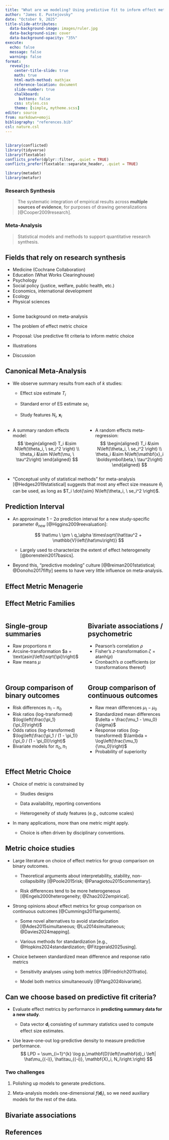 ```yaml
---
title: "What are we modeling? Using predictive fit to inform effect metric choice in meta-analysis"
author: "James E. Pustejovsky"
date: "October 9, 2025"
title-slide-attributes:
  data-background-image: images/ruler.jpg
  data-background-size: cover
  data-background-opacity: "35%"
execute:
  echo: false
  message: false
  warning: false
format: 
  revealjs:
    center-title-slide: true
    math: true
    html-math-method: mathjax
    reference-location: document
    slide-number: true
    chalkboard: 
      buttons: false
    css: styles.css
    theme: [simple, mytheme.scss]
editor: source
from: markdown+emoji
bibliography: "references.bib"
csl: nature.csl
---
```


## {.center}

```r
library(conflicted)
library(tidyverse)
library(flextable)
conflicts_prefer(dplyr::filter, .quiet = TRUE)
conflicts_prefer(flextable::separate_header, .quiet = TRUE)

library(metadat)
library(metafor)
```

### Research Synthesis

> The systematic integration of empirical results across __multiple sources of evidence__, for purposes of drawing generalizations [@Cooper2009research]. 

### Meta-Analysis

> Statistical models and methods to support quantitative research synthesis. 

## Fields that rely on research synthesis

* Medicine (Cochrane Collaboration)
* Education (What Works Clearinghouse)
* Psychology
* Social policy (justice, welfare, public health, etc.)
* Economics, international development
* Ecology
* Physical sciences

## {background="#43464B" .center}

- Some background on meta-analysis

- The problem of effect metric choice

- Proposal: Use predictive fit criteria to inform metric choice

- Illustrations

- Discussion

## Canonical Meta-Analysis

- We observe summary results from each of $k$ studies:

    - Effect size estimate $T_i$
    
    - Standard error of ES estimate $se_i$
    
    - Study features $N_i$, $\mathbf{x}_i$

:::: {.columns}
::: {.fragment .column width="50%"}

- A summary random effects model:
    $$
    \begin{aligned}
    T_i &\sim N\left(\theta_i, \ se_i^2 \right)  \\
    \theta_i &\sim N\left(\mu, \ \tau^2\right)
    \end{aligned}
    $$

:::

::: {.fragment .column width="50%"}

- A random effects meta-regression:
    $$
    \begin{aligned}
    T_i &\sim N\left(\theta_i, \ se_i^2 \right)  \\
    \theta_i &\sim N\left(\mathbf{x}_i \boldsymbol\beta,\ \tau^2\right)
    \end{aligned}
    $$
:::

::::

:::: {.fragment}

- "Conceptual unity of statistical methods" for meta-analysis [@Hedges2019statistical] suggests that most any effect size measure $\theta_i$ can be used, as long as $T_i \dot{\sim} N\left(\theta_i, \ se_i^2 \right)$.

::::

## Prediction Interval

- An approximate $1 - 2\alpha$ prediction interval for a new study-specific parameter $\theta_{new}$ [@Higgins2009reevaluation]:

  $$
  \hat\mu \ \pm \ q_\alpha \times\sqrt{\hat\tau^2 + \mathbb{V}\left(\hat\mu\right)}
  $$

  - Largely used to characterize the extent of effect heterogeneity [@borenstein2017basics].
  
::: {.fragment}
- Beyond this, "predictive modeling" culture [@Breiman2001statistical; @Donoho2017fifty]  seems to have very little influence on meta-analysis. 
:::

## Effect Metric Menagerie {.center background-image="images/menagerie.jpg" background-size="cover" background-opacity="50%"}

## Effect Metric Families

::::: {.columns}

:::: {.column width="48%" .callout-tip icon=false .fragment}

## Single-group summaries

- Raw proportions $\pi$
- Arcsine-transformation $a = \text{asin}\left(\sqrt{\pi}\right)$
- Raw means $\mu$

:::: 

:::: {.column width="48%" .callout-note icon=false .fragment}

## Bivariate associations / psychometric

- Pearson's correlation $\rho$
- Fisher's $z$-transformation $\zeta = \text{atanh}(\rho)$
- Cronbach's $\alpha$ coefficients (or transformations thereof)

::::

::::: 

::::: {.columns}

:::: {.column width="48%"}

::: {.callout-warning icon=false .fragment}

## Group comparison of binary outcomes

- Risk differences $\pi_1 - \pi_0$
- Risk ratios (log-transformed) $\log\left(\frac{\pi_1}{\pi_0}\right)$
- Odds ratios (log-transformed) $\log\left(\frac{\pi_1 / (1 - \pi_1)}{\pi_0 / (1 - \pi_0)}\right)$
- Bivariate models for $\pi_0, \pi_1$

:::
::::

:::: {.column width="48%"}

::: {.callout-important icon=false .fragment}

## Group comparison of continuous outcomes

- Raw mean differences $\mu_1 - \mu_0$
- Standardized mean differences $\delta = \frac{\mu_1 - \mu_0}{\sigma}$
- Response ratios (log-transformed) $\lambda = \log\left(\frac{\mu_1}{\mu_0}\right)$
- Probability of superiority

:::

::::

:::::

## Effect Metric Choice

- Choice of metric is constrained by

    - Studies designs
    
    - Data availability, reporting conventions
    
    - Heterogeneity of study features (e.g., outcome scales)

::: {.fragment}

- In many applications, more than one metric might apply.

    - Choice is often driven by disciplinary conventions.
    
:::

## Metric choice studies

- Large literature on choice of effect metrics for group comparison on binary outcomes.

    - Theoretical arguments about interpretability, stability, non-collapsibility [@Poole2015risk; @Panagiotou2015commentary].
    
    - Risk differences tend to be more heterogeneous [@Engels2000heterogeneity; @Zhao2022empirical].

::: {.fragment}
- Strong opinions about effect metrics for group comparison on continuous outcomes [@Cummings2011arguments].

    - Some novel alternatives to avoid standarization [@Ades2015simultaneous; @Lu2014simultaneous; @Davies2024mapping].
    
    - Various methods for standardization [e.g., @Hopkins2024standardization; @Fitzgerald2025using].

:::

::: {.fragment}
- Choice between standardized mean difference and response ratio metrics

    - Sensitivity analyses using both metrics [@Friedrich2011ratio].

    - Model both metrics simultaneously [@Yang2024bivariate].

:::

## Can we choose based on predictive fit criteria?

- Evaluate effect metrics by performance in __predicting summary data for a new study__.

    - Data vector $\mathbf{d}_i$ consisting of summary statistics used to compute effect size estimates.
    
- Use leave-one-out log-predictive density to measure predictive performance.
  $$
  LPD = \sum_{i=1}^{k} \log p_\mathbf{D}\left(\mathbf{d}_i \left| \hat\mu_{(-i)}, \hat\tau_{(-i)}, \mathbf{X}_i, N_i\right.\right)
  $$

::: {.fragment}
### Two challenges

1. Polishing up models to generate predictions.

2. Meta-analysis models one-dimensional $f(\mathbf{d}_i)$, so we need auxiliary models for the rest of the data.

:::

## Bivariate associations



## References
